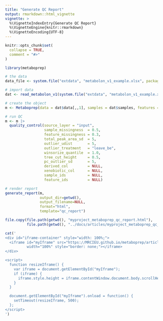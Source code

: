 ```yaml
---
title: "Generate QC Report"
output: rmarkdown::html_vignette
vignette: >
  %\VignetteIndexEntry{Generate QC Report}
  %\VignetteEngine{knitr::rmarkdown}
  %\VignetteEncoding{UTF-8}
---
```


```r
knitr::opts_chunk$set(
  collapse = TRUE,
  comment = "#>"
)
```

```r
library(metaboprep)

# the data
data_file <- system.file("extdata", "metabolon_v1_example.xlsx", package = "metaboprep2")

# import data 
dat <- read_metabolon_v1(system.file("extdata", "metabolon_v1_example.xlsx", package = "metaboprep"))

# create the object
m <- Metaboprep(data = dat$data[,,1], samples = dat$samples, features = dat$features)

# run QC
m <- m |>
  quality_control(source_layer = "input", 
                  sample_missingness  = 0.5, 
                  feature_missingness = 0.3, 
                  total_peak_area_sd  = 5, 
                  outlier_udist       = 5, 
                  outlier_treatment   = "leave_be", 
                  winsorize_quantile  = 1.0, 
                  tree_cut_height     = 0.5, 
                  pc_outlier_sd       = 5, 
                  derived_col         = NULL, 
                  xenobiotic_col      = NULL, 
                  sample_ids          = NULL, 
                  feature_ids         = NULL)

# render report
generate_report(m,
                output_dir=getwd(),
                output_filename=NULL,
                format="html",
                template="qc_report")

```

```r
file.copy(file.path(getwd(), "myproject_metaboprep_qc_report.html"), 
          file.path(getwd(), "../docs/articles/myproject_metaboprep_qc_report.html"), overwrite = TRUE)
```

```r
cat('
<div id="iframe-container" style="width: 100%;">
  <iframe id="myIframe" src="https://MRCIEU.github.io/metaboprep/articles/myproject_metaboprep_qc_report.html" 
          width="100%" style="border: none;"></iframe>
</div>

<script>
  function resizeIframe() {
    var iframe = document.getElementById("myIframe");
    if (iframe) {
      iframe.style.height = iframe.contentWindow.document.body.scrollHeight + "px";
    }
  }

  document.getElementById("myIframe").onload = function() {
    setTimeout(resizeIframe, 500);
  };
</script>
')
```
